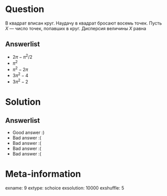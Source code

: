 Question
========
В квадрат вписан круг. Наудачу в квадрат бросают восемь точек. Пусть $X$ — число точек, попавших в круг. Дисперсия величины $X$ равна    

Answerlist
----------
*  $2\pi - \pi^2 / 2$
*  $\pi^2$
*  $\pi^2 - 2 \pi$
*  $3\pi^2 - 4$
*  $3\pi^2 - 2$

Solution
========

Answerlist
----------
*  Good answer :)
*  Bad answer :(
*  Bad answer :(
*  Bad answer :(
*  Bad answer :(

Meta-information
================
exname: 9
extype: schoice
exsolution: 10000
exshuffle: 5
